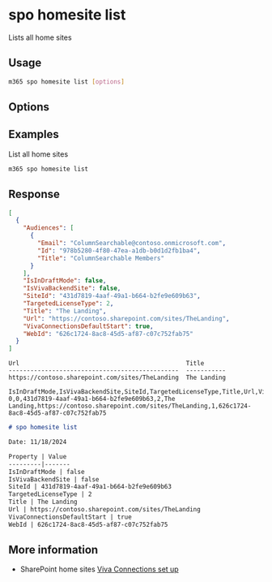 
# spo homesite list

Lists all home sites

## Usage

```sh
m365 spo homesite list [options]
```

## Options

<Global />

## Examples

List all home sites

```sh
m365 spo homesite list
```

## Response

<Tabs>
  <TabItem value="JSON">

  ```json
  [
    {
      "Audiences": [
        {
          "Email": "ColumnSearchable@contoso.onmicrosoft.com",
          "Id": "978b5280-4f80-47ea-a1db-b0d1d2fb1ba4",
          "Title": "ColumnSearchable Members"
        }
      ],
      "IsInDraftMode": false,
      "IsVivaBackendSite": false,
      "SiteId": "431d7819-4aaf-49a1-b664-b2fe9e609b63",
      "TargetedLicenseType": 2,
      "Title": "The Landing",
      "Url": "https://contoso.sharepoint.com/sites/TheLanding",
      "VivaConnectionsDefaultStart": true,
      "WebId": "626c1724-8ac8-45d5-af87-c07c752fab75"
    }
  ]
  ```

  </TabItem>
  <TabItem value="Text">

  ```text
  Url                                              Title        
  -----------------------------------------------  -----------
  https://contoso.sharepoint.com/sites/TheLanding  The Landing       
  ```

  </TabItem>
  <TabItem value="CSV">

  ```csv
  IsInDraftMode,IsVivaBackendSite,SiteId,TargetedLicenseType,Title,Url,VivaConnectionsDefaultStart,WebId
  0,0,431d7819-4aaf-49a1-b664-b2fe9e609b63,2,The Landing,https://contoso.sharepoint.com/sites/TheLanding,1,626c1724-8ac8-45d5-af87-c07c752fab75
  ```

  </TabItem>
  <TabItem value="Markdown">

  ```md
  # spo homesite list 

  Date: 11/18/2024

  Property | Value
  ---------|-------
  IsInDraftMode | false
  IsVivaBackendSite | false
  SiteId | 431d7819-4aaf-49a1-b664-b2fe9e609b63
  TargetedLicenseType | 2
  Title | The Landing
  Url | https://contoso.sharepoint.com/sites/TheLanding
  VivaConnectionsDefaultStart | true
  WebId | 626c1724-8ac8-45d5-af87-c07c752fab75
  ```
  </TabItem>
</Tabs>

## More information

- SharePoint home sites [Viva Connections set up](https://learn.microsoft.com/en-us/viva/connections/set-up-admin-center)
